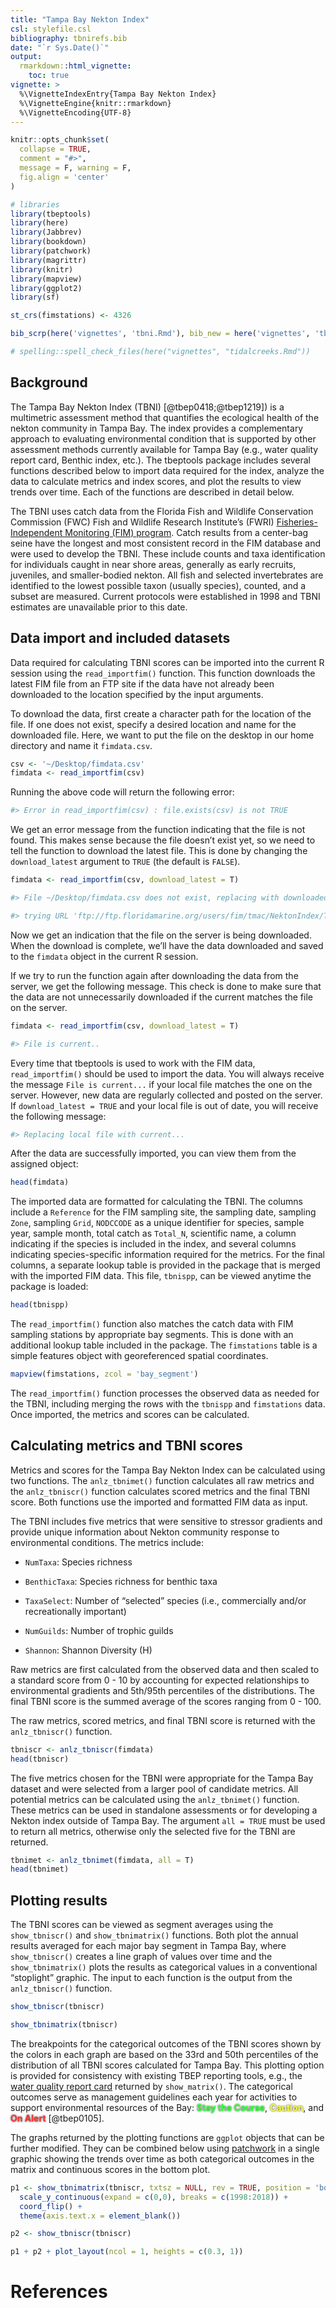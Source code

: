 ```yaml
---
title: "Tampa Bay Nekton Index"
csl: stylefile.csl
bibliography: tbnirefs.bib
date: "`r Sys.Date()`"
output: 
  rmarkdown::html_vignette:
    toc: true
vignette: >
  %\VignetteIndexEntry{Tampa Bay Nekton Index}
  %\VignetteEngine{knitr::rmarkdown}
  %\VignetteEncoding{UTF-8}
---
```


```r
knitr::opts_chunk$set(
  collapse = TRUE,
  comment = "#>",
  message = F, warning = F, 
  fig.align = 'center'
)

# libraries
library(tbeptools) 
library(here)
library(Jabbrev)
library(bookdown)
library(patchwork)
library(magrittr)
library(knitr)
library(mapview)
library(ggplot2)
library(sf)

st_crs(fimstations) <- 4326

bib_scrp(here('vignettes', 'tbni.Rmd'), bib_new = here('vignettes', 'tbnirefs.bib'), ext_bib = 'https://raw.githubusercontent.com/tbep-tech/tbep-refs/master/bibs.bib')

# spelling::spell_check_files(here("vignettes", "tidalcreeks.Rmd"))
```

## Background

The Tampa Bay Nekton Index (TBNI) [@tbep0418;@tbep1219]) is a multimetric assessment method that quantifies the ecological health of the nekton community in Tampa Bay.  The index provides a complementary approach to evaluating environmental condition that is supported by other assessment methods currently available for Tampa Bay (e.g., water quality report card, Benthic index, etc.). The tbeptools package includes several functions described below to import data required for the index, analyze the data to calculate metrics and index scores, and plot the results to view trends over time.  Each of the functions are described in detail below. 

The TBNI uses catch data from the Florida Fish and Wildlife Conservation Commission (FWC) Fish and Wildlife Research Institute’s (FWRI) [Fisheries-Independent Monitoring (FIM) program](https://myfwc.com/research/saltwater/reef-fish/monitoring/fim-stratified-random-sampling/).  Catch results from a center-bag seine have the longest and most consistent record in the FIM database and were used to develop the TBNI.  These include counts and taxa identification for individuals caught in near shore areas, generally as early recruits, juveniles, and smaller-bodied nekton. All fish and selected invertebrates are identified to the lowest possible taxon (usually species), counted, and a subset are measured. Current protocols were established in 1998 and TBNI estimates are unavailable prior to this date.  

## Data import and included datasets

Data required for calculating TBNI scores can be imported into the current R session using the `read_importfim()` function.  This function downloads the latest FIM file from an FTP site if the data have not already been downloaded to the location specified by the input arguments.

To download the data, first create a character path for the location of the file. If one does not exist, specify a desired location and name for the downloaded file. Here, we want to put the file on the desktop in our home directory and name it `fimdata.csv`. 

```r
csv <- '~/Desktop/fimdata.csv'
fimdata <- read_importfim(csv)
```

Running the above code will return the following error: 

```r
#> Error in read_importfim(csv) : file.exists(csv) is not TRUE
```

We get an error message from the function indicating that the file is not found. This makes sense because the file doesn’t exist yet, so we need to tell the function to download the latest file. This is done by changing the `download_latest` argument to `TRUE` (the default is `FALSE`).

```r
fimdata <- read_importfim(csv, download_latest = T)
```
```r
#> File ~/Desktop/fimdata.csv does not exist, replacing with downloaded file...

#> trying URL 'ftp://ftp.floridamarine.org/users/fim/tmac/NektonIndex/TampaBay_NektonIndexData.csv' length 11083878 bytes (10.6 MB)
```

Now we get an indication that the file on the server is being downloaded. When the download is complete, we’ll have the data downloaded and saved to the `fimdata` object in the current R session.

If we try to run the function again after downloading the data from the server, we get the following message. This check is done to make sure that the data are not unnecessarily downloaded if the current matches the file on the server.

```r
fimdata <- read_importfim(csv, download_latest = T)
```
```r
#> File is current..
```

Every time that tbeptools is used to work with the FIM data, `read_importfim()` should be used to import the data. You will always receive the message `File is current...` if your local file matches the one on the server. However, new data are regularly collected and posted on the server. If `download_latest = TRUE` and your local file is out of date, you will receive the following message:

```r
#> Replacing local file with current...
```

After the data are successfully imported, you can view them from the assigned object:

```r
head(fimdata)
```

The imported data are formatted for calculating the TBNI.  The columns include a `Reference` for the FIM sampling site, the sampling date, sampling `Zone`, sampling `Grid`, `NODCCODE` as a unique identifier for species, sample year, sample month, total catch as `Total_N`, scientific name, a column indicating if the species is included in the index, and several columns indicating species-specific information required for the metrics. For the final columns, a separate lookup table is provided in the package that is merged with the imported FIM data.  This file, `tbnispp`, can be viewed anytime the package is loaded: 

```r
head(tbnispp)
```

The `read_importfim()` function also matches the catch data with FIM sampling stations by appropriate bay segments.  This is done with an additional lookup table included in the package.  The `fimstations` table is a simple features object with georeferenced spatial coordinates.    

```r
mapview(fimstations, zcol = 'bay_segment')
```

The `read_importfim()` function processes the observed data as needed for the TBNI, including merging the rows with the `tbnispp` and `fimstations` data. Once imported, the metrics and scores can be calculated.  

## Calculating metrics and TBNI scores

Metrics and scores for the Tampa Bay Nekton Index can be calculated using two functions.  The `anlz_tbnimet()` function calculates all raw metrics and the `anlz_tbniscr()` function calculates scored metrics and the final TBNI score.  Both functions use the imported and formatted FIM data as input.  

The TBNI includes five metrics that were sensitive to stressor gradients and provide unique information about Nekton community response to environmental conditions.  The metrics include: 

* `NumTaxa`: Species richness

* `BenthicTaxa`: Species richness for benthic taxa

* `TaxaSelect`: Number of "selected" species (i.e., commercially and/or recreationally important)

* `NumGuilds`: Number of trophic guilds

* `Shannon`: Shannon Diversity (H)

Raw metrics are first calculated from the observed data and then scaled to a standard score from 0 - 10 by accounting for expected relationships to environmental gradients and 5th/95th percentiles of the distributions.  The final TBNI score is the summed average of the scores ranging from 0 - 100.  

The raw metrics, scored metrics, and final TBNI score is returned with the `anlz_tbniscr()` function. 

```r
tbniscr <- anlz_tbniscr(fimdata)
head(tbniscr)
```

The five metrics chosen for the TBNI were appropriate for the Tampa Bay dataset and were selected from a larger pool of candidate metrics.  All potential metrics can be calculated using the `anlz_tbnimet()` function.  These metrics can be used in standalone assessments or for developing a Nekton index outside of Tampa Bay.  The argument `all = TRUE` must be used to return all metrics, otherwise only the selected five for the TBNI are returned.

```r
tbnimet <- anlz_tbnimet(fimdata, all = T)
head(tbnimet)
```

## Plotting results

The TBNI scores can be viewed as segment averages using the `show_tbniscr()` and `show_tbnimatrix()` functions.  Both plot the annual results averaged for each major bay segment in Tampa Bay, where `show_tbniscr()` creates a line graph of values over time and the `show_tbnimatrix()` plots the results as categorical values in a conventional "stoplight" graphic.  The input to each function is the output from the `anlz_tbniscr()` function.  

```r
show_tbniscr(tbniscr)
```

```r
show_tbnimatrix(tbniscr)
```

The breakpoints for the categorical outcomes of the TBNI scores shown by the colors in each graph are based on the 33rd and 50th percentiles of the distribution of all TBNI scores calculated for Tampa Bay.  This plotting option is provided for consistency with existing TBEP reporting tools, e.g., the [water quality report card](https://tbeptech.org/TBEP_TECH_PUBS/2020/TBEP_01_20_2019_Decision_Matrix_Update.pdf) returned by `show_matrix()`.  The categorical outcomes serve as management guidelines each year for activities to support environmental resources of the Bay: <span style="color:#33FF3B; text-shadow: 0 0 3px #333;">__Stay the Course__</span>, <span style="color:#F9FF33; text-shadow: 0 0 3px #333;">__Caution__</span>, and <span style="color:#FF3333; text-shadow: 0 0 3px #333;">__On Alert__</span> [@tbep0105].  

The graphs returned by the plotting functions are `ggplot` objects that can be further modified.  They can be combined below using [patchwork](https://patchwork.data-imaginist.com/) in a single graphic showing the trends over time as both categorical outcomes in the matrix and continuous scores in the bottom plot. 

```r
p1 <- show_tbnimatrix(tbniscr, txtsz = NULL, rev = TRUE, position = 'bottom') +
  scale_y_continuous(expand = c(0,0), breaks = c(1998:2018)) +
  coord_flip() +
  theme(axis.text.x = element_blank())

p2 <- show_tbniscr(tbniscr)

p1 + p2 + plot_layout(ncol = 1, heights = c(0.3, 1))
```

# References
